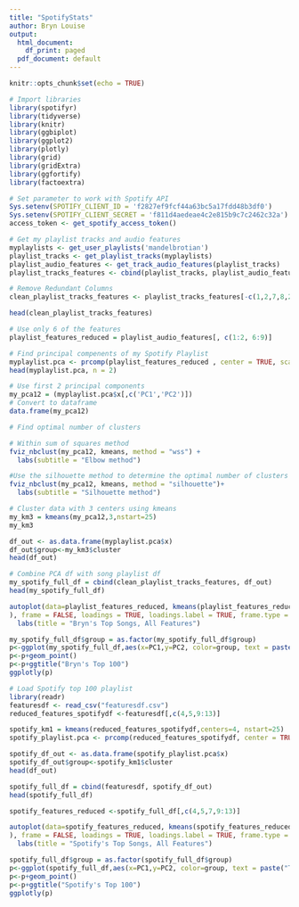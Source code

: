 ```yaml
---
title: "SpotifyStats"
author: Bryn Louise
output:
  html_document:
    df_print: paged
  pdf_document: default
---
```


```r
knitr::opts_chunk$set(echo = TRUE)
```

```r
# Import libraries 
library(spotifyr)
library(tidyverse)
library(knitr)
library(ggbiplot)
library(ggplot2)
library(plotly)
library(grid)
library(gridExtra)
library(ggfortify)
library(factoextra)
```

```r
# Set parameter to work with Spotify API
Sys.setenv(SPOTIFY_CLIENT_ID = 'f2827ef9fcf44a63bc5a17fdd48b3df0')
Sys.setenv(SPOTIFY_CLIENT_SECRET = 'f811d4aedeae4c2e815b9c7c2462c32a')
access_token <- get_spotify_access_token()
```

```r
# Get my playlist tracks and audio features
myplaylists <- get_user_playlists('mandelbrotian')
playlist_tracks <- get_playlist_tracks(myplaylists)
playlist_audio_features <- get_track_audio_features(playlist_tracks)
playlist_tracks_features <- cbind(playlist_tracks, playlist_audio_features)
```

```r
# Remove Redundant Columns 
clean_playlist_tracks_features <- playlist_tracks_features[-c(1,2,7,8,20)]
```

```r
head(clean_playlist_tracks_features)
```









```r
# Use only 6 of the features
playlist_features_reduced = playlist_audio_features[, c(1:2, 6:9)]

# Find principal compenents of my Spotify Playlist
myplaylist.pca <- prcomp(playlist_features_reduced , center = TRUE, scale. = TRUE)
head(myplaylist.pca, n = 2)
```

```r
# Use first 2 principal components
my_pca12 = (myplaylist.pca$x[,c('PC1','PC2')])
# Convert to dataframe
data.frame(my_pca12)
```


```r
# Find optimal number of clusters

# Within sum of squares method
fviz_nbclust(my_pca12, kmeans, method = "wss") +
  labs(subtitle = "Elbow method")
```


```r
#Use the silhouette method to determine the optimal number of clusters
fviz_nbclust(my_pca12, kmeans, method = "silhouette")+
  labs(subtitle = "Silhouette method")
```


```r
# Cluster data with 3 centers using kmeans
my_km3 = kmeans(my_pca12,3,nstart=25)
my_km3
```




```r
df_out <- as.data.frame(myplaylist.pca$x)
df_out$group<-my_km3$cluster
head(df_out)
```



```r
# Combine PCA df with song playlist df
my_spotify_full_df = cbind(clean_playlist_tracks_features, df_out)
head(my_spotify_full_df)
```

```r
autoplot(data=playlist_features_reduced, kmeans(playlist_features_reduced,3
), frame = FALSE, loadings = TRUE, loadings.label = TRUE, frame.type = 'norm')+
  labs(title = "Bryn's Top Songs, All Features")
```




```r
my_spotify_full_df$group = as.factor(my_spotify_full_df$group)
p<-ggplot(my_spotify_full_df,aes(x=PC1,y=PC2, color=group, text = paste("Track Name:", track_name, '\n', "Artist:", artist_name)))
p<-p+geom_point()
p<-p+ggtitle("Bryn's Top 100")
ggplotly(p)
```


```r
# Load Spotify top 100 playlist
library(readr)
featuresdf <- read_csv("featuresdf.csv")
reduced_features_spotifydf <-featuresdf[,c(4,5,9:13)]
```



```r
spotify_km1 = kmeans(reduced_features_spotifydf,centers=4, nstart=25)
spotify_playlist.pca <- prcomp(reduced_features_spotifydf, center = TRUE, scale. = TRUE)
```


```r
spotify_df_out <- as.data.frame(spotify_playlist.pca$x)
spotify_df_out$group<-spotify_km1$cluster
head(df_out)
```


```r
spotify_full_df = cbind(featuresdf, spotify_df_out)
head(spotify_full_df)
```



```r
spotify_features_reduced <-spotify_full_df[,c(4,5,7,9:13)]

autoplot(data=spotify_features_reduced, kmeans(spotify_features_reduced,3
), frame = FALSE, loadings = TRUE, loadings.label = TRUE, frame.type = 'norm')+
  labs(title = "Spotify's Top Songs, All Features")
```







```r
spotify_full_df$group = as.factor(spotify_full_df$group)
p<-ggplot(spotify_full_df,aes(x=PC1,y=PC2, color=group, text = paste("Track Name:", name, '\n', "Artist:", artists, '\n', "Danceability:", danceability)))
p<-p+geom_point() 
p<-p+ggtitle("Spotify's Top 100")
ggplotly(p)
```











